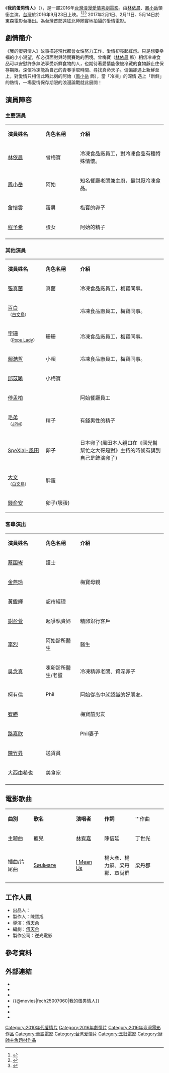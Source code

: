 {{Infobox Film
| name          = 我的蛋男情人
| original_name = My Egg Boy
| image         =
| image_size    =
| caption       =
| based_on     =
| 監製          = 陳寶旭
| 製作人        = 陳寶旭
| 導演          = [[傅天余|傅天余]]
| 編劇          = [[傅天余|傅天余]]
| 主演          = [[林依晨|林依晨]]、[[鳳小岳|鳳小岳]]
| 製片商        = 逆光電影
| 發行商        =
| 產地          = {{TW}}
| 上映日期      = {{film date|2016|09|23|台灣}}
| 語言          = [[中華民國國語|國語]]
| 票房          = 新台幣2444萬元<ref>{{cite book|author1=[[國家電影中心|國家電影中心]]|title=2017年台灣電影年鑑|pages=p.36~125|url=http://www.tfi.org.tw/word/Yearbook/2017_Taiwan_Cinema_Yearbook.pdf|deadurl=yes|archiveurl=https://web.archive.org/web/20180130204322/http://www.tfi.org.tw/word/Yearbook/2017_Taiwan_Cinema_Yearbook.pdf|archivedate=2018年1月30日|df=}}</ref>
| tw_name       =我的蛋男情人
| cn_name       =爱情冻住了
}}
《'''我的蛋男情人'''》（{{lang-en|'''''My Egg Boy'''''}}），是一部2016年[[台灣|台灣]][[爱情片|浪漫愛情]][[喜劇電影|喜劇電影]]。由[[林依晨|林依晨]]、[[鳳小岳|鳳小岳]]領銜主演。[[台灣|台灣]]於2016年9月23日上映。<ref>{{Cite web |url=http://ent.ltn.com.tw/news/breakingnews/1728367 |title=林依晨生子找蛋男 鳳小岳狂「咚」無極限 |access-date=2016-06-13 |archive-date=2019-12-01 |archive-url=https://web.archive.org/web/20191201132627/https://ent.ltn.com.tw/news/breakingnews/1728367 |dead-url=no }}</ref><ref>{{Cite web |url=http://www.nownews.com/n/2016/06/13/2132637 |title=當林依晨碰到鳳小岳　親吻床戲不斷 |access-date=2016-06-13 |archive-date=2017-01-14 |archive-url=https://web.archive.org/web/20170114180417/http://www.nownews.com/n/2016/06/13/2132637 |dead-url=no }}</ref><ref>{{Cite web |url=http://movies.ettoday.net/news/715648 |title=林依晨《蛋男》釋預告　尬宥勝滾床鬥嘴鳳小岳甜出汁 |access-date=2016-06-13 |archive-date=2020-10-31 |archive-url=https://web.archive.org/web/20201031141009/https://movies.ettoday.net/news/715648 |dead-url=no }}</ref>
2017年2月1日、2月11日、5月14日於東森電影台播出。為台灣首部遠征北極圈實地拍攝的愛情電影。

== 劇情簡介 ==
《我的蛋男情人》故事描述現代都會女性努力工作、愛情卻亮起紅燈。只是想要幸福的小小渴望，卻必須面對與時間賽跑的困境。曾梅寶（[[林依晨|林依晨]] 飾）相信冷凍食品可以安慰許多無法享受新鮮食物的人，也期待著愛情能像被冷藏的食物靜止住保存期限。深信冷凍能為自己的青春爭取時間、尋找真命天子。偏偏卻遇上新鮮至上，對愛情只相信此時此刻的阿始（[[鳳小岳|鳳小岳]] 飾），當「冷凍」的深情 遇上「新鮮」的熱情，一場愛情保存期限的浪漫論戰就此展開！

== 演員陣容 ==
=== 主要演員 ===
{|class="wikitable" width="60%"
|- style="background:#AFC7BA; color:snow" align=center
|style="width:22%"|'''演員姓名'''||style="width:20%"|'''角色名稱'''||style="width:50%"|'''介紹'''
|-
! [[林依晨|林依晨]]
! 曾梅寶
| 冷凍食品廠員工，對冷凍食品有種特殊情懷。
|-
! [[鳳小岳|鳳小岳]]
! 阿始
| 知名餐廳老闆兼主廚，最討厭冷凍食品。
|-
! [[詹懷雲|詹懷雲]]
!蛋男
|梅寶的卵子
|-
! [[程予希|程予希]]
!蛋女
|阿始的精子
|-
|}

=== 其他演員 ===
{|class="wikitable" width="60%"
|- style="background:#AFC7BA; color:snow" align=center
|style="width:22%"|'''演員姓名'''||style="width:20%"|'''角色名稱'''||style="width:50%"|'''介紹'''
|-
! [[張真茵|張真茵]]
!真茵
| 冷凍食品廠員工，梅寶同事。
|-
! [[百白|百白]]<br /><small>（[[白文鳥|白文鳥]]）</small>
!
| 冷凍食品廠員工，梅寶同事。
|-
! [[劉宇珊|宇珊]]<br /><small>（[[Popu_Lady|Popu Lady]]）</small>
!珊珊
| 冷凍食品廠員工，梅寶同事。
|-
! [[賴澔哲|賴澔哲]]
!小賴
| 冷凍食品廠員工，梅寶同事。
|-
! [[邱苡晰|邱苡晰]]
!小梅寶
| 
|-
! [[傅孟柏|傅孟柏]]
!
| 阿始餐廳員工
|-
! [[邱翊橙|毛弟]]<br /><small>（[[JPM|JPM]]）</small>
! 精子
| 有錢男性的精子
|-
! [[風田|SpeXial-風田]]
! 卵子
| 日本卵子(風田本人親口在《國光幫幫忙之大哥是對》主持的時候有講到自己是飾演卵子)
|-
! [[白文鳥|大文]]<br /><small>（[[白文鳥|白文鳥]]）</small>
! 胖蛋
| 
|-
! [[錢俞安|錢俞安]]<br /><small>
! 卵子(壞蛋)
| 
|}

=== 客串演出 ===
{|class="wikitable" width="60%"
|- style="background:#AFC7BA; color:snow" align=center
|style="width:22%"|'''演員姓名'''||style="width:20%"|'''角色名稱'''||style="width:50%"|'''介紹'''
|-
! [[蔡函岑|蔡函岑]]
!護士
| 
|-
! [[金燕玲|金燕玲]]
!
| 梅寶母親
|-
! [[黃鐙輝|黃鐙輝]]
!超市經理
|
|-
! [[謝盈萱|謝盈萱]]
!起爭執貴婦
| 精卵銀行客戶
|-
! [[李烈|李烈]]
!阿始診所醫生
|醫生
|-
! [[吳念真|吳念真]]
!凍卵診所醫生/老蛋
| 冷凍精卵老闆、資深卵子
|-
! [[柯有倫|柯有倫]]
!Phil
| 阿始從高中就認識的好朋友。
|-
! [[宥勝|宥勝]]
!
| 梅寶前男友
|-
! [[路嘉欣|路嘉欣]]
!
| Phil妻子
|-
! [[陳竹昇|陳竹昇]]
! 送貨員
| 
|-
! [[大西由希也|大西由希也]]
!美食家
|
|-
|}

== 電影歌曲 ==
{|class="wikitable" style="text-align:center;width:80%"
|- style="width:100%; background:green; color:snow"
|style="width:10%"|'''曲別'''||style="width:15%"|'''歌名'''||style="width:10%"|'''演唱者'''||style="width:12%"|'''作詞'''||style="width:12%"|'''作曲
|-
| 主題曲 || 寵兒 || [[林宥嘉|林宥嘉]] || 陳信延 || 丁世光
|-
|插曲/片尾曲
|[https://www.youtube.com/watch?v=AgrfgqV1lAs&feature=youtu.be Søulмaтe] {{Wayback|url=https://www.youtube.com/watch?v=AgrfgqV1lAs&feature=youtu.be |date=20210201201837 }}
|[https://www.facebook.com/IMeanUsBand/?pnref=story I Mean Us]
|楊大彥、楊力龢、梁丹郡、章尚群
|梁丹郡
|}
 
== 工作人員 ==
*出品人：
*製作人：陳寶旭
*導演：[[傅天余|傅天余]]
*編劇：[[傅天余|傅天余]]
*製作公司：逆光電影

== 參考資料 ==
{{reflist}}

== 外部連結 ==
* {{facebook|MyEggBoy|我的蛋男情人}}
* {{hkmdb title|18920|我的蛋男情人}}
* {{Yahoomovie id|6353|我的蛋男情人}}
* {{@movies|fech25007060|我的蛋男情人}}
* {{douban}}
* {{Amg movie|668992}}
* {{imdb title|6072662}}

[[Category:2010年代爱情片|Category:2010年代爱情片]]
[[Category:2016年劇情片|Category:2016年劇情片]]
[[Category:2016年臺灣電影作品|Category:2016年臺灣電影作品]]
[[Category:華語電影|Category:華語電影]]
[[Category:台湾爱情片|Category:台湾爱情片]]
[[Category:烹飪電影|Category:烹飪電影]]
[[Category:廚師主角題材作品|Category:廚師主角題材作品]]